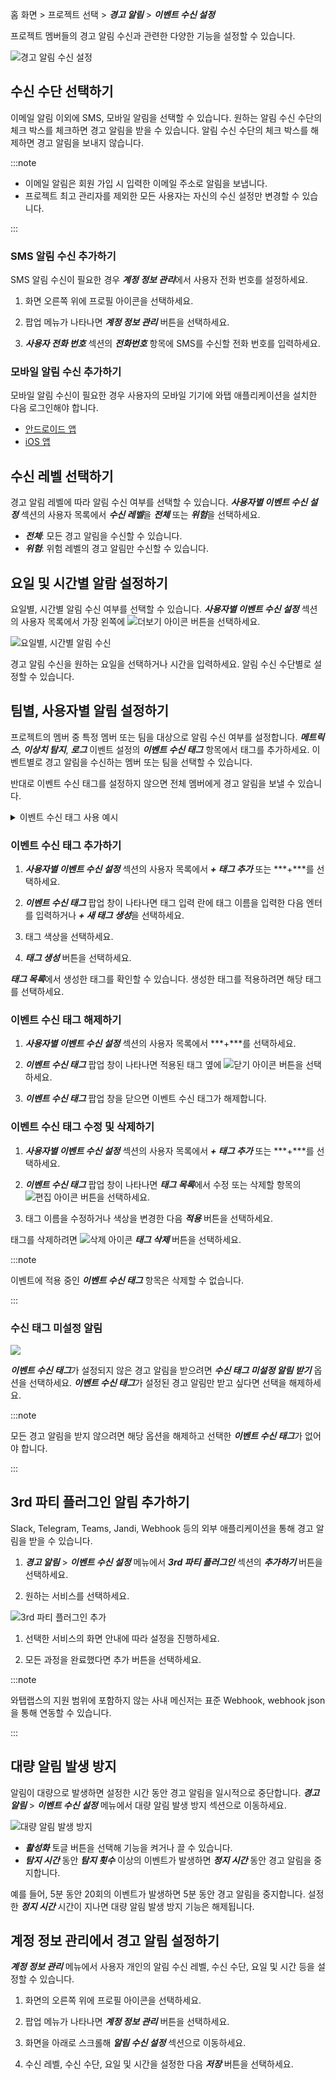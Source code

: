 홈 화면 > 프로젝트 선택 > ***경고 알림*** > ***이벤트 수신 설정***

프로젝트 멤버들의 경고 알림 수신과 관련한 다양한 기능을 설정할 수 있습니다.

![경고 알림 수신 설정](/img/alert_receving_setting.png)

## 수신 수단 선택하기

이메일 알림 이외에 SMS, 모바일 알림을 선택할 수 있습니다. 원하는 알림 수신 수단의 체크 박스를 체크하면 경고 알림을 받을 수 있습니다. 알림 수신 수단의 체크 박스를 해제하면 경고 알림을 보내지 않습니다.

:::note

* 이메일 알림은 회원 가입 시 입력한 이메일 주소로 알림을 보냅니다.
* 프로젝트 최고 관리자를 제외한 모든 사용자는 자신의 수신 설정만 변경할 수 있습니다.

:::

### SMS 알림 수신 추가하기

SMS 알림 수신이 필요한 경우 ***계정 정보 관리***에서 사용자 전화 번호를 설정하세요. 

1. 화면 오른쪽 위에 프로필 아이콘을 선택하세요. 

1. 팝업 메뉴가 나타나면 ***계정 정보 관리*** 버튼을 선택하세요. 

1. ***사용자 전화 번호*** 섹션의 ***전화번호*** 항목에 SMS를 수신할 전화 번호를 입력하세요.

### 모바일 알림 수신 추가하기

모바일 알림 수신이 필요한 경우 사용자의 모바일 기기에 와탭 애플리케이션을 설치한 다음 로그인해야 합니다.

* [안드로이드 앱](https://play.google.com/store/apps/details?id=io.whatap.app.WhaTap&hl=ko)
* [iOS 앱](https://apps.apple.com/kr/app/whatap/id1252504621)

## 수신 레벨 선택하기

경고 알림 레벨에 따라 알림 수신 여부를 선택할 수 있습니다. ***사용자별 이벤트 수신 설정*** 섹션의 사용자 목록에서 ***수신 레벨***을 ***전체*** 또는 ***위험***을 선택하세요.

* ***전체***: 모든 경고 알림을 수신할 수 있습니다.
* ***위험***: 위험 레벨의 경고 알림만 수신할 수 있습니다.

## 요일 및 시간별 알람 설정하기

요일별, 시간별 알림 수신 여부를 선택할 수 있습니다. ***사용자별 이벤트 수신 설정*** 섹션의 사용자 목록에서 가장 왼쪽에 ![더보기 아이콘](/img/ico-more-down.svg) 버튼을 선택하세요. 

![요일별, 시간별 알림 수신](/img/set-event-day-time.png)

경고 알림 수신을 원하는 요일을 선택하거나 시간을 입력하세요. 알림 수신 수단별로 설정할 수 있습니다.

## 팀별, 사용자별 알림 설정하기

프로젝트의 멤버 중 특정 멤버 또는 팀을 대상으로 알림 수신 여부를 설정합니다. ***메트릭스***, ***이상치 탐지***, ***로그*** 이벤트 설정의 ***이벤트 수신 태그*** 항목에서 태그를 추가하세요. 이벤트별로 경고 알림을 수신하는 멤버 또는 팀을 선택할 수 있습니다.

반대로 이벤트 수신 태그를 설정하지 않으면 전체 멤버에게 경고 알림을 보낼 수 있습니다.

<details>
<summary>이벤트 수신 태그 사용 예시</summary>

이벤트 수신 태그에 대한 사용 예시를 통해 팀별 또는 사용자별로 경고 알림을 전송하는 설정 방법에 대해 알아봅니다. 다음과 같이 팀 별로 서로 다른 경고 알림을 전송하도록 설정합니다.

| 알림 종류             | 서버팀 수신 여부 | 데브옵스팀 수신 여부 |
| --------------------- | :--------------: | :------------------: |
| 메트릭스 경고 알림    |        <span class='emoji-ok'>✅</span>        |          <span class='emoji-no'>❌</span>          |
| 이상치 탐지 경고 알림 |        <span class='emoji-ok'>✅</span>        |          <span class='emoji-ok'>✅</span>          |
| 로그 실시간 경고 알림 |        <span class='emoji-no'>❌</span>        |          <span class='emoji-ok'>✅</span>          |

1. **이벤트 수신 설정하기** (***경고 알림*** > ***이벤트 수신 설정***)

  ![사용자별 이벤트 수신 설정](/img/set-event-tag.png)

  프로젝트에 속한 멤버들 중 서버팀 소속은 `서버팀`, 데브옵스팀 소속은 `데브옵스팀`으로 이벤트 수신 태그를 설정하세요.

1. **메트릭스 경고 알림 설정하기** (***경고 알림*** > ***이벤트 설정*** > ***메트릭스*** > ***+ 이벤트 추가*** > ***이벤트 수신 설정***)

  ![메특릭스 경고 알림 설정](https://img.whatap.io/media/images/reception_tag_002_metric_event_with_tag.png)

  ***+ 태그 추가*** 또는 ***+*** 버튼을 클릭하세요. 태그 목록에서 원하는 태그를 선택하거나 새 태그를 생성하세요. 메트릭스 이벤트에 대한 알림을 `서버팀`으로 설정한 경우입니다.

1. ***로그 실시간 경고 알림 설정*** (***경고 알림*** > ***이벤트 설정*** > ***로그*** > ***+ 이벤트 추가*** > ***이벤트 수신 태그***)

  ![로그 실시간 경고 알림 설정](https://img.whatap.io/media/images/reception_tag_004_tag_devops.png)

  ***+ 태그 추가*** 또는 ***+*** 버튼을 클릭하세요. 태그 목록에서 원하는 태그를 선택하거나 새 태그를 생성하세요. 로그 실시간 이벤트에 대한 알림을 `데브옵스팀`으로 설정한 경우입니다.

1. 이상치 탐지 이벤트는 전체 멤버에게 경고 알림을 전송하므로 이벤트 수신 태그를 설정하지 않습니다.

</details>

### 이벤트 수신 태그 추가하기

1. ***사용자별 이벤트 수신 설정*** 섹션의 사용자 목록에서 ***+ 태그 추가*** 또는 ***+***를 선택하세요.

1. ***이벤트 수신 태그*** 팝업 창이 나타나면 태그 입력 란에 태그 이름을 입력한 다음 엔터를 입력하거나 ***+ 새 태그 생성***을 선택하세요.

1. 태그 색상을 선택하세요.

1. ***태그 생성*** 버튼을 선택하세요.

***태그 목록***에서 생성한 태그를 확인할 수 있습니다. 생성한 태그를 적용하려면 해당 태그를 선택하세요.

### 이벤트 수신 태그 해제하기

1. ***사용자별 이벤트 수신 설정*** 섹션의 사용자 목록에서 ***+***를 선택하세요.

1. ***이벤트 수신 태그*** 팝업 창이 나타나면 적용된 태그 옆에 ![닫기 아이콘](/img/ico-close.svg) 버튼을 선택하세요.

1. ***이벤트 수신 태그*** 팝업 창을 닫으면 이벤트 수신 태그가 해제합니다.

### 이벤트 수신 태그 수정 및 삭제하기

1. ***사용자별 이벤트 수신 설정*** 섹션의 사용자 목록에서 ***+ 태그 추가*** 또는 ***+***를 선택하세요.

1. ***이벤트 수신 태그*** 팝업 창이 나타나면 ***태그 목록***에서 수정 또는 삭제할 항목의 ![편집 아이콘](/img/ico-edit.svg) 버튼을 선택하세요.

1. 태그 이름을 수정하거나 색상을 변경한 다음 ***적용*** 버튼을 선택하세요.
  
  태그를 삭제하려면 ![삭제 아이콘](/img/ico-trash-red.svg) ***태그 삭제*** 버튼을 선택하세요.

:::note

이벤트에 적용 중인 ***이벤트 수신 태그*** 항목은 삭제할 수 없습니다.

:::

### 수신 태그 미설정 알림

![](/img/receive-untag-event.png)

***이벤트 수신 태그***가 설정되지 않은 경고 알림을 받으려면 ***수신 태그 미설정 알림 받기*** 옵션을 선택하세요. ***이벤트 수신 태그***가 설정된 경고 알림만 받고 싶다면 선택을 해제하세요. 

:::note

모든 경고 알림을 받지 않으려면 해당 옵션을 해제하고 선택한 ***이벤트 수신 태그***가 없어야 합니다.

:::

## 3rd 파티 플러그인 알림 추가하기

Slack, Telegram, Teams, Jandi, Webhook 등의 외부 애플리케이션을 통해 경고 알림을 받을 수 있습니다.

1. ***경고 알림*** > ***이벤트 수신 설정*** 메뉴에서 ***3rd 파티 플러그인*** 섹션의 ***추가하기*** 버튼을 선택하세요.

1. 원하는 서비스를 선택하세요.

  ![3rd 파티 플러그인 추가](/img/set-event-3rd-party-plugin.png)

1. 선택한 서비스의 화면 안내에 따라 설정을 진행하세요.

1. 모든 과정을 완료했다면 추가 버튼을 선택하세요.

:::note

와탭랩스의 지원 범위에 포함하지 않는 사내 메신저는 표준 Webhook, webhook json을 통해 연동할 수 있습니다.

:::

## 대량 알림 발생 방지

알림이 대량으로 발생하면 설정한 시간 동안 경고 알림을 일시적으로 중단합니다.  ***경고 알림*** > ***이벤트 수신 설정*** 메뉴에서 대량 알림 발생 방지 섹션으로 이동하세요.

![대량 알림 발생 방지](/img/set-event-huge-message.png)

* ***활성화*** 토글 버튼을 선택해 기능을 켜거나 끌 수 있습니다.
* ***탐지 시간*** 동안 ***탐지 횟수*** 이상의 이벤트가 발생하면 ***정지 시간*** 동안 경고 알림을 중지합니다.

예를 들어, 5분 동안 20회의 이벤트가 발생하면 5분 동안 경고 알림을 중지합니다. 설정한 ***정지 시간*** 시간이 지나면 대량 알림 발생 방지 기능은 해제됩니다.

## 계정 정보 관리에서 경고 알림 설정하기

***계정 정보 관리*** 메뉴에서 사용자 개인의 알림 수신 레벨, 수신 수단, 요일 및 시간 등을 설정할 수 있습니다. 

1. 화면의 오른쪽 위에 프로필 아이콘을 선택하세요.

1. 팝업 메뉴가 나타나면 ***계정 정보 관리*** 버튼을 선택하세요.

1. 화면을 아래로 스크롤해 ***알림 수신 설정*** 섹션으로 이동하세요.

1. 수신 레벨, 수신 수단, 요일 및 시간을 설정한 다음 ***저장*** 버튼을 선택하세요.
